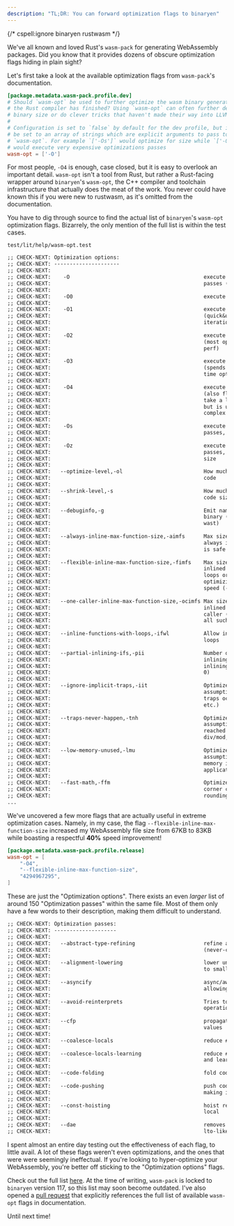 ```yaml
---
description: "TL;DR: You can forward optimization flags to binaryen"
---
```

{/* cspell:ignore binaryen rustwasm */}

We've all known and loved Rust's `wasm-pack` for generating WebAssembly packages. Did you know that it provides dozens of obscure optimization flags hiding in plain sight?

Let's first take a look at the available optimization flags from `wasm-pack`'s documentation.

```toml
[package.metadata.wasm-pack.profile.dev]
# Should `wasm-opt` be used to further optimize the wasm binary generated after
# the Rust compiler has finished? Using `wasm-opt` can often further decrease
# binary size or do clever tricks that haven't made their way into LLVM yet.
#
# Configuration is set to `false` by default for the dev profile, but it can
# be set to an array of strings which are explicit arguments to pass to
# `wasm-opt`. For example `['-Os']` would optimize for size while `['-O4']`
# would execute very expensive optimizations passes
wasm-opt = ['-O']
```

For most people, `-O4` is enough, case closed, but it is easy to overlook an important detail. `wasm-opt` isn't a tool from Rust, but rather a Rust-facing wrapper around `binaryen`'s `wasm-opt`, the C++ compiler and toolchain infrastructure that actually does the meat of the work. You never could have known this if you were new to rustwasm, as it's omitted from the documentation.

You have to dig through source to find the actual list of `binaryen`'s `wasm-opt` optimization flags. Bizarrely, the only mention of the full list is within the test cases.

`test/lit/help/wasm-opt.test`

```txt
;; CHECK-NEXT: Optimization options:
;; CHECK-NEXT: ---------------------
;; CHECK-NEXT:
;; CHECK-NEXT:    -O                                           execute default optimization
;; CHECK-NEXT:                                                 passes (equivalent to -Os)
;; CHECK-NEXT:
;; CHECK-NEXT:    -O0                                          execute no optimization passes
;; CHECK-NEXT:
;; CHECK-NEXT:    -O1                                          execute -O1 optimization passes
;; CHECK-NEXT:                                                 (quick&useful opts, useful for
;; CHECK-NEXT:                                                 iteration builds)
;; CHECK-NEXT:
;; CHECK-NEXT:    -O2                                          execute -O2 optimization passes
;; CHECK-NEXT:                                                 (most opts, generally gets most
;; CHECK-NEXT:                                                 perf)
;; CHECK-NEXT:
;; CHECK-NEXT:    -O3                                          execute -O3 optimization passes
;; CHECK-NEXT:                                                 (spends potentially a lot of
;; CHECK-NEXT:                                                 time optimizing)
;; CHECK-NEXT:
;; CHECK-NEXT:    -O4                                          execute -O4 optimization passes
;; CHECK-NEXT:                                                 (also flatten the IR, which can
;; CHECK-NEXT:                                                 take a lot more time and memory,
;; CHECK-NEXT:                                                 but is useful on more nested /
;; CHECK-NEXT:                                                 complex / less-optimized input)
;; CHECK-NEXT:
;; CHECK-NEXT:    -Os                                          execute default optimization
;; CHECK-NEXT:                                                 passes, focusing on code size
;; CHECK-NEXT:
;; CHECK-NEXT:    -Oz                                          execute default optimization
;; CHECK-NEXT:                                                 passes, super-focusing on code
;; CHECK-NEXT:                                                 size
;; CHECK-NEXT:
;; CHECK-NEXT:   --optimize-level,-ol                          How much to focus on optimizing
;; CHECK-NEXT:                                                 code
;; CHECK-NEXT:
;; CHECK-NEXT:   --shrink-level,-s                             How much to focus on shrinking
;; CHECK-NEXT:                                                 code size
;; CHECK-NEXT:
;; CHECK-NEXT:   --debuginfo,-g                                Emit names section in wasm
;; CHECK-NEXT:                                                 binary (or full debuginfo in
;; CHECK-NEXT:                                                 wast)
;; CHECK-NEXT:
;; CHECK-NEXT:   --always-inline-max-function-size,-aimfs      Max size of functions that are
;; CHECK-NEXT:                                                 always inlined (default 2, which
;; CHECK-NEXT:                                                 is safe for use with -Os builds)
;; CHECK-NEXT:
;; CHECK-NEXT:   --flexible-inline-max-function-size,-fimfs    Max size of functions that are
;; CHECK-NEXT:                                                 inlined when lightweight (no
;; CHECK-NEXT:                                                 loops or function calls) when
;; CHECK-NEXT:                                                 optimizing aggressively for
;; CHECK-NEXT:                                                 speed (-O3). Default: 20
;; CHECK-NEXT:
;; CHECK-NEXT:   --one-caller-inline-max-function-size,-ocimfs Max size of functions that are
;; CHECK-NEXT:                                                 inlined when there is only one
;; CHECK-NEXT:                                                 caller (default -1, which means
;; CHECK-NEXT:                                                 all such functions are inlined)
;; CHECK-NEXT:
;; CHECK-NEXT:   --inline-functions-with-loops,-ifwl           Allow inlining functions with
;; CHECK-NEXT:                                                 loops
;; CHECK-NEXT:
;; CHECK-NEXT:   --partial-inlining-ifs,-pii                   Number of ifs allowed in partial
;; CHECK-NEXT:                                                 inlining (zero means partial
;; CHECK-NEXT:                                                 inlining is disabled) (default:
;; CHECK-NEXT:                                                 0)
;; CHECK-NEXT:
;; CHECK-NEXT:   --ignore-implicit-traps,-iit                  Optimize under the helpful
;; CHECK-NEXT:                                                 assumption that no surprising
;; CHECK-NEXT:                                                 traps occur (from load, div/mod,
;; CHECK-NEXT:                                                 etc.)
;; CHECK-NEXT:
;; CHECK-NEXT:   --traps-never-happen,-tnh                     Optimize under the helpful
;; CHECK-NEXT:                                                 assumption that no trap is
;; CHECK-NEXT:                                                 reached at runtime (from load,
;; CHECK-NEXT:                                                 div/mod, etc.)
;; CHECK-NEXT:
;; CHECK-NEXT:   --low-memory-unused,-lmu                      Optimize under the helpful
;; CHECK-NEXT:                                                 assumption that the low 1K of
;; CHECK-NEXT:                                                 memory is not used by the
;; CHECK-NEXT:                                                 application
;; CHECK-NEXT:
;; CHECK-NEXT:   --fast-math,-ffm                              Optimize floats without handling
;; CHECK-NEXT:                                                 corner cases of NaNs and
;; CHECK-NEXT:                                                 rounding
...
```

We've uncovered a few more flags that are actually useful in extreme optimization cases. Namely, in my case, the flag `--flexible-inline-max-function-size` increased my WebAssembly file size from 67KB to 83KB while boasting a respectful **40%** speed improvement!

```toml
[package.metadata.wasm-pack.profile.release]
wasm-opt = [
    "-O4",
    "--flexible-inline-max-function-size",
    "4294967295",
]
```

These are just the "Optimization options". There exists an even *larger* list of around 150 "Optimization passes" within the same file. Most of them only have a few words to their description, making them difficult to understand.

```txt
;; CHECK-NEXT: Optimization passes:
;; CHECK-NEXT: --------------------
;; CHECK-NEXT:
;; CHECK-NEXT:   --abstract-type-refining                      refine and merge abstract
;; CHECK-NEXT:                                                 (never-created) types
;; CHECK-NEXT:
;; CHECK-NEXT:   --alignment-lowering                          lower unaligned loads and stores
;; CHECK-NEXT:                                                 to smaller aligned ones
;; CHECK-NEXT:
;; CHECK-NEXT:   --asyncify                                    async/await style transform,
;; CHECK-NEXT:                                                 allowing pausing and resuming
;; CHECK-NEXT:
;; CHECK-NEXT:   --avoid-reinterprets                          Tries to avoid reinterpret
;; CHECK-NEXT:                                                 operations via more loads
;; CHECK-NEXT:
;; CHECK-NEXT:   --cfp                                         propagate constant struct field
;; CHECK-NEXT:                                                 values
;; CHECK-NEXT:
;; CHECK-NEXT:   --coalesce-locals                             reduce # of locals by coalescing
;; CHECK-NEXT:
;; CHECK-NEXT:   --coalesce-locals-learning                    reduce # of locals by coalescing
;; CHECK-NEXT:                                                 and learning
;; CHECK-NEXT:
;; CHECK-NEXT:   --code-folding                                fold code, merging duplicates
;; CHECK-NEXT:
;; CHECK-NEXT:   --code-pushing                                push code forward, potentially
;; CHECK-NEXT:                                                 making it not always execute
;; CHECK-NEXT:
;; CHECK-NEXT:   --const-hoisting                              hoist repeated constants to a
;; CHECK-NEXT:                                                 local
;; CHECK-NEXT:
;; CHECK-NEXT:   --dae                                         removes arguments to calls in an
;; CHECK-NEXT:                                                 lto-like manner
```

I spent almost an entire day testing out the effectiveness of each flag, to little avail. A lot of these flags weren't even optimizations, and the ones that were were seemingly ineffectual. If you're looking to hyper-optimize your WebAssembly, you're better off sticking to the "Optimization options" flags.

Check out the full list [here](https://github.com/WebAssembly/binaryen/blob/version_117/test/lit/help/wasm-opt.test). At the time of writing, `wasm-pack` is locked to `binaryen` version 117, so this list may soon become outdated. I've also opened a [pull request](https://github.com/rustwasm/wasm-pack/pull/1423) that explicitly references the full list of available `wasm-opt` flags in documentation.

Until next time!
